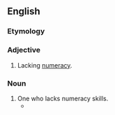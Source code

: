 ==English==

===Etymology===
{{root|en|ine-pro|*nem-}}
{{prefix|en|in|numerate}}

===Adjective===
{{en-adj}}

# Lacking [[numeracy]].

===Noun===
{{en-noun}}

# One who lacks numeracy skills.
#* {{quote-journal|en|date=October 6, 2009|author=Clyde Haberman|title=Regarding Jonah, Dinkins, Bloomberg and the Importance of a Yankees Victory|work=New York Times|url=http://www.nytimes.com/2009/10/06/nyregion/06nyc.html
|passage=Some '''innumerates''' simply refuse to accept that this decade, this century, this millennium all began on Jan. 1, 2001.}}
